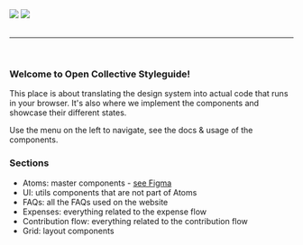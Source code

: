 
<Meta title="Home" />

<div style={{ display: 'flex', alignItems: 'center' }}>
  <img src="https://opencollective.com/static/images/opencollective-icon.png" style={{ marginRight: '15px' }} />
  <img src="https://opencollective.com/static/images/logotype.svg" />
</div>

<br />
<hr />
<br />

### Welcome to Open Collective Styleguide!

This place is about translating the design system into actual code that runs in your browser.
It's also where we implement the components and showcase their different states.

Use the menu on the left to navigate, see the docs & usage of the components.

### Sections

- Atoms: master components - [see Figma](https://www.figma.com/file/N4Xbl652BhzOutXmzhcrLGch/DS-06-%2F-Atoms)
- UI: utils components that are not part of Atoms
- FAQs: all the FAQs used on the website
- Expenses: everything related to the expense flow
- Contribution flow: everything related to the contribution flow
- Grid: layout components
